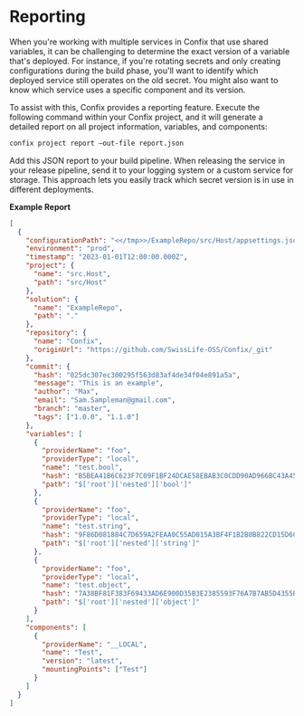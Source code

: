 # Reporting

When you're working with multiple services in Confix that use shared variables, it can be
challenging to determine the exact version of a variable that's deployed. For instance, if you're
rotating secrets and only creating configurations during the build phase, you'll want to identify
which deployed service still operates on the old secret. You might also want to know which service
uses a specific component and its version.

To assist with this, Confix provides a reporting feature. Execute the following command within your
Confix project, and it will generate a detailed report on all project information, variables, and
components:

```bash copy
confix project report —out-file report.json
```

Add this JSON report to your build pipeline. When releasing the service in your release pipeline,
send it to your logging system or a custom service for storage. This approach lets you easily track
which secret version is in use in different deployments.

**Example Report**

```json
[
  {
    "configurationPath": "<</tmp>>/ExampleRepo/src/Host/appsettings.json",
    "environment": "prod",
    "timestamp": "2023-01-01T12:00:00.000Z",
    "project": {
      "name": "src.Host",
      "path": "src/Host"
    },
    "solution": {
      "name": "ExampleRepo",
      "path": "."
    },
    "repository": {
      "name": "Confix",
      "originUrl": "https://github.com/SwissLife-OSS/Confix/_git"
    },
    "commit": {
      "hash": "025dc307ec300295f563d83af4de34f04e891a5a",
      "message": "This is an example",
      "author": "Max",
      "email": "Sam.Sampleman@gmail.com",
      "branch": "master",
      "tags": ["1.0.0", "1.1.0"]
    },
    "variables": [
      {
        "providerName": "foo",
        "providerType": "local",
        "name": "test.bool",
        "hash": "B5BEA41B6C623F7C09F1BF24DCAE58EBAB3C0CDD90AD966BC43A45B44867E12B",
        "path": "$['root']['nested']['bool']"
      },
      {
        "providerName": "foo",
        "providerType": "local",
        "name": "test.string",
        "hash": "9F86D081884C7D659A2FEAA0C55AD015A3BF4F1B2B0B822CD15D6C15B0F00A08",
        "path": "$['root']['nested']['string']"
      },
      {
        "providerName": "foo",
        "providerType": "local",
        "name": "test.object",
        "hash": "7A38BF81F383F69433AD6E900D35B3E2385593F76A7B7AB5D4355B8BA41EE24B",
        "path": "$['root']['nested']['object']"
      }
    ],
    "components": [
      {
        "providerName": "__LOCAL",
        "name": "Test",
        "version": "latest",
        "mountingPoints": ["Test"]
      }
    ]
  }
]
```
